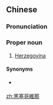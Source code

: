 ==Chinese==
{{zh-forms|s=黑塞哥维那|gloss=-}}

===Pronunciation===
{{zh-pron
|m=Hēisàigēwéinà
|c=hak1 sak1 go1 wai4 naa5
|mn=qz:Hiak-sài-ko-ûi-nà/xm,zz:Hek-sài-ko-ûi-ná
|cat=pn
}}

===Proper noun===
{{zh-propn}}

# {{lb|zh|Mainland China}} [[Herzegovina]]

====Synonyms====
* {{qualifier|Taiwan}} {{zh-l|赫塞哥維納}}

[[zh:黑塞哥維那]]
